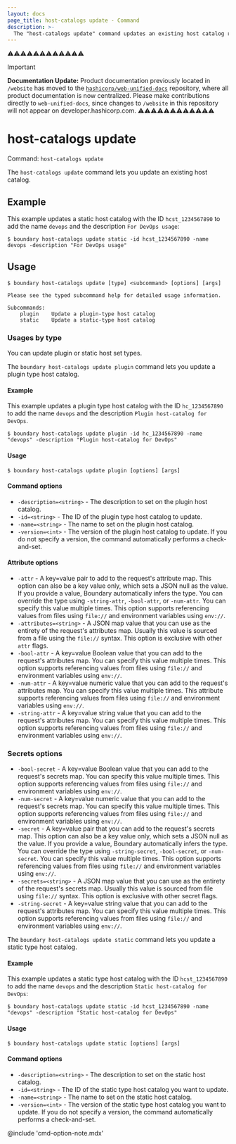 ```yaml
---
layout: docs
page_title: host-catalogs update - Command
description: >-
  The "host-catalogs update" command updates an existing host catalog resource.
---
```


⚠️⚠️⚠️⚠️⚠️⚠️⚠️⚠️⚠️⚠️⚠️⚠️
> [!IMPORTANT]  
> **Documentation Update:** Product documentation previously located in `/website` has moved to the [`hashicorp/web-unified-docs`](https://github.com/hashicorp/web-unified-docs) repository, where all product documentation is now centralized. Please make contributions directly to `web-unified-docs`, since changes to `/website` in this repository will not appear on developer.hashicorp.com.
⚠️⚠️⚠️⚠️⚠️⚠️⚠️⚠️⚠️⚠️⚠️⚠️

# host-catalogs update

Command: `host-catalogs update`

The `host-catalogs update` command lets you update an existing host catalog.

## Example

This example updates a static host catalog with the ID `hcst_1234567890` to add the name `devops` and the description `For DevOps usage`:

```shell-session
$ boundary host-catalogs update static -id hcst_1234567890 -name devops -description "For DevOps usage"
```

## Usage

<CodeBlockConfig hideClipboard>

```shell-session
$ boundary host-catalogs update [type] <subcommand> [options] [args]

Please see the typed subcommand help for detailed usage information.

Subcommands:
    plugin    Update a plugin-type host catalog
    static    Update a static-type host catalog
```

</CodeBlockConfig>

### Usages by type

You can update plugin or static host set types.

<Tabs>
<Tab heading="Plugin">

The `boundary host-catalogs update plugin` command lets you update a plugin type host catalog.

#### Example

This example updates a plugin type host catalog with the ID `hc_1234567890` to add the name `devops` and the description `Plugin host-catalog for DevOps`.

```shell-session
$ boundary host-catalogs update plugin -id hc_1234567890 -name "devops" -description "Plugin host-catalog for DevOps"
```

#### Usage

<CodeBlockConfig hideClipboard>

```shell-session
$ boundary host-catalogs update plugin [options] [args]
```

</CodeBlockConfig>

#### Command options

- `-description=<string>` - The description to set on the plugin host catalog.
- `-id=<string>` - The ID of the plugin type host catalog to update.
- `-name=<string>` - The name to set on the plugin host catalog.
- `-version=<int>` - The version of the plugin host catalog to update.
If you do not specify a version, the command automatically performs a check-and-set.

#### Attribute options

- `-attr` - A key=value pair to add to the request's attribute map.
This option can also be a key value only, which sets a JSON null as the value.
If you provide a value, Boundary automatically infers the type.
You can override the type using `-string-attr`, `-bool-attr`, or `-num-attr`.
You can specify this value multiple times.
This option supports referencing values from files using `file://` and environment variables using `env://`.
- `-attributes=<string>` - A JSON map value that you can use as the entirety of the request's attributes map.
Usually this value is sourced from a file using the `file://` syntax.
This option is exclusive with other `attr` flags.
- `-bool-attr` - A key=value Boolean value that you can add to the request's attributes map.
You can specify this value multiple times.
This option supports referencing values from files using `file://` and environment variables using `env://`.
- `-num-attr` - A key=value numeric value that you can add to the request's attributes map.
You can specify this value multiple times.
This attribute supports referencing values from files using `file://` and environment variables using `env://`.
- `-string-attr` - A key=value string value that you can add to the request's attributes map.
You can specify this value multiple times.
This option supports referencing values from files using `file://` and environment variables using `env://`.

### Secrets options

- `-bool-secret` - A key=value Boolean value that you can add to the request's secrets map.
You can specify this value multiple times.
This option supports referencing values from files using `file://` and environment variables using `env://`.
- `-num-secret` - A key=value numeric value that you can add to the request's secrets map.
You can specify this value multiple times.
This option supports referencing values from files using `file://` and environment variables using `env://`.
- `-secret` - A key=value pair that you can add to the request's secrets map.
This option can also be a key value only, which sets a JSON null as the value.
If you provide a value, Boundary automatically infers the type.
You can override the type using `-string-secret`, `-bool-secret`, or `-num-secret`.
You can specify this value multiple times.
This option supports referencing values from files using `file://` and environment variables using `env://`.
- `-secrets=<string>` - A JSON map value that you can use as the entirety of the request's secrets map.
Usually this value is sourced from file using `file://` syntax.
This option is exclusive with other secret flags.
- `-string-secret` - A key=value string value that you can add to the request's attributes map.
You can specify this value multiple times.
This option supports referencing values from files using `file://` and environment variables using `env://`.

</Tab>

<Tab heading="Static">

The `boundary host-catalogs update static` command lets you update a static type host catalog.

#### Example

This example updates a static type host catalog with the ID `hcst_1234567890` to add the name `devops` and the description `Static host-catalog for DevOps`:

```shell-session
$ boundary host-catalogs update static -id hcst_1234567890 -name "devops" -description "Static host-catalog for DevOps"
```

#### Usage

<CodeBlockConfig hideClipboard>

```shell-session
$ boundary host-catalogs update static [options] [args]
```

</CodeBlockConfig>

#### Command options

- `-description=<string>` - The description to set on the static host catalog.
- `-id=<string>` - The ID of the static type host catalog you want to update.
- `-name=<string>` - The name to set on the static host catalog.
- `-version=<int>` - The version of the static type host catalog you want to update.
If you do not specify a version, the command automatically performs a check-and-set.

</Tab>
</Tabs>

@include 'cmd-option-note.mdx'